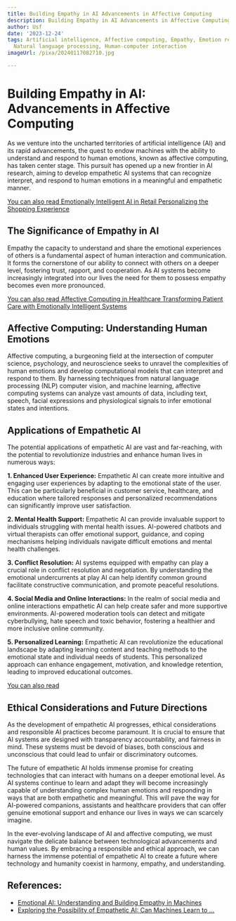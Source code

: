 ```yaml
---
title: Building Empathy in AI Advancements in Affective Computing
description: Building Empathy in AI Advancements in Affective Computing
author: Usf
date: '2023-12-24'
tags: Artificial intelligence, Affective computing, Empathy, Emotion recognition,
  Natural language processing, Human-computer interaction
imageUrl: /pixa/20240117082710.jpg

---
```

# Building Empathy in  AI: Advancements in  Affective  Computing

As we venture into  the uncharted territories of artificial intelligence (AI) and its rapid advancements, the quest to endow machines with the ability to understand and respond to human emotions, known as affective  computing, has taken center stage.  This pursuit has opened up a new frontier  in AI research, aiming to develop empathetic AI systems that can recognize interpret,  and respond to human  emotions in a meaningful and empathetic manner.

[You can also read Emotionally Intelligent AI in Retail  Personalizing the Shopping  Experience](Emotionally%20Intelligent%20AI%20in%20Retail%20Personalizing%20the%20Shopping%20Experience)


## The Significance  of Empathy in AI

Empathy the capacity to understand and share the emotional  experiences of others is a fundamental aspect of human interaction and communication.  It forms the  cornerstone of our ability to connect with others on a deeper level, fostering trust, rapport, and cooperation. As AI systems become increasingly integrated into our lives the need for them to possess empathy  becomes even more pronounced.

[You can also read Affective Computing  in Healthcare Transforming  Patient Care with Emotionally Intelligent Systems](Affective%20Computing%20in%20Healthcare%20Transforming%20Patient%20Care%20with%20Emotionally%20Intelligent%20Systems)


## Affective  Computing: Understanding Human Emotions

Affective computing, a burgeoning field at the intersection of computer science, psychology, and neuroscience seeks to unravel the complexities of human emotions and  develop computational models that  can interpret and respond to them. By harnessing techniques from  natural language processing (NLP) computer vision, and machine learning, affective computing systems can analyze vast amounts of data, including  text, speech, facial expressions and physiological signals  to infer  emotional  states and  intentions.

## Applications of Empathetic AI

The potential applications of empathetic AI are vast and far-reaching,  with the potential to revolutionize industries and enhance human lives in numerous ways:

**1. Enhanced User Experience:** Empathetic AI can create more intuitive and engaging  user experiences by adapting to the emotional state of the user. This can be particularly beneficial in customer service, healthcare, and education where tailored  responses and personalized recommendations can significantly improve user satisfaction.

**2. Mental Health Support:** Empathetic AI  can provide invaluable support to individuals struggling with mental health issues. AI-powered chatbots and virtual therapists can offer emotional support, guidance, and coping mechanisms helping individuals navigate difficult emotions and mental  health challenges.

**3. Conflict Resolution:** AI systems equipped with empathy can play a crucial role in conflict resolution and negotiation. By understanding the emotional undercurrents at play AI can  help identify common ground  facilitate constructive communication, and promote peaceful resolutions.

**4. Social Media and Online Interactions:** In  the realm of social media and online interactions empathetic AI  can help create safer and more supportive environments. AI-powered moderation tools can detect and  mitigate cyberbullying, hate speech and  toxic behavior, fostering a  healthier and  more inclusive online community.

**5. Personalized Learning:** Empathetic AI can  revolutionize the educational landscape by adapting learning content and teaching methods to  the emotional state and individual needs of students. This personalized approach can enhance engagement, motivation, and knowledge retention, leading to improved educational  outcomes.

[You can also read ]()


## Ethical Considerations and Future Directions

As the development of empathetic AI progresses, ethical considerations and responsible AI  practices become paramount. It  is crucial to ensure that AI systems are designed with transparency  accountability, and  fairness  in mind. These systems must be  devoid of biases, both conscious and  unconscious  that could lead to  unfair or  discriminatory  outcomes.

The future of empathetic AI holds immense  promise for creating technologies that can interact  with humans on a  deeper emotional level. As  AI systems continue to learn and adapt  they will become increasingly capable of understanding complex human  emotions and responding in ways that are both empathetic and meaningful. This will pave the way for AI-powered companions, assistants and healthcare providers that can offer genuine emotional support and enhance our lives in ways we can scarcely imagine.

In  the ever-evolving  landscape of AI and affective computing, we must navigate the delicate balance between technological advancements and  human values. By embracing a responsible and ethical approach, we can harness the immense potential of empathetic AI to create a future where technology and  humanity coexist  in harmony, empathy, and understanding.

## References:
- [Emotional AI: Understanding and Building Empathy in Machines](https://medium.com/aimonks/emotional-ai-understanding-and-building-empathy-in-machines-fd946558f943)
- [Exploring the Possibility of Empathetic AI: Can Machines Learn to ...](https://www.linkedin.com/pulse/exploring-possibility-empathetic-ai-can-machines-learn-shuck)
